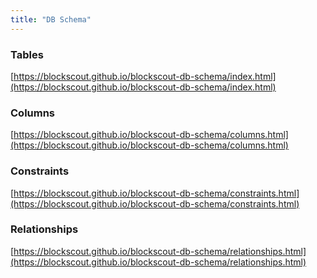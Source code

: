 ```yaml
---
title: "DB Schema"
---
```


### Tables

[https://blockscout.github.io/blockscout-db-schema/index.html](https://blockscout.github.io/blockscout-db-schema/index.html)

### Columns

[https://blockscout.github.io/blockscout-db-schema/columns.html](https://blockscout.github.io/blockscout-db-schema/columns.html)

### Constraints

[https://blockscout.github.io/blockscout-db-schema/constraints.html](https://blockscout.github.io/blockscout-db-schema/constraints.html)

### Relationships

[https://blockscout.github.io/blockscout-db-schema/relationships.html](https://blockscout.github.io/blockscout-db-schema/relationships.html)


